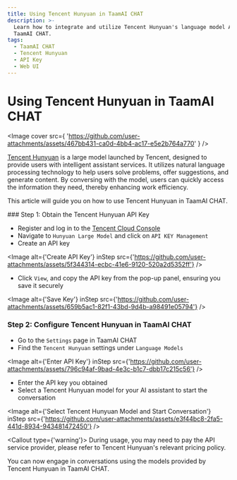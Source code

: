 ```yaml
---
title: Using Tencent Hunyuan in TaamAI CHAT
description: >-
  Learn how to integrate and utilize Tencent Hunyuan's language model APIs in
  TaamAI CHAT.
tags:
  - TaamAI CHAT
  - Tencent Hunyuan
  - API Key
  - Web UI
---
```

# Using Tencent Hunyuan in TaamAI CHAT

<Image
cover
src={
'https://github.com/user-attachments/assets/467bb431-ca0d-4bb4-ac17-e5e2b764a770'
}
/>

[Tencent Hunyuan](https://hunyuan.tencent.com/) is a large model launched by Tencent, designed to provide users with intelligent assistant services. It utilizes natural language processing technology to help users solve problems, offer suggestions, and generate content. By conversing with the model, users can quickly access the information they need, thereby enhancing work efficiency.

This article will guide you on how to use Tencent Hunyuan in TaamAI CHAT.

<Steps>
### Step 1: Obtain the Tencent Hunyuan API Key

- Register and log in to the [Tencent Cloud Console](https://console.cloud.tencent.com/hunyuan/api-key)
- Navigate to `Hunyuan Large Model` and click on `API KEY Management`
- Create an API key

<Image
alt={'Create API Key'}
inStep
src={'https://github.com/user-attachments/assets/5f344314-ecbc-41e6-9120-520a2d5352ff'}
/>

- Click `View`, and copy the API key from the pop-up panel, ensuring you save it securely

<Image
alt={'Save Key'}
inStep
src={'https://github.com/user-attachments/assets/659b5ac1-82f1-43bd-9d4b-a98491e05794'}
/>

### Step 2: Configure Tencent Hunyuan in TaamAI CHAT

- Go to the `Settings` page in TaamAI CHAT
- Find the `Tencent Hunyuan` settings under `Language Models`

<Image
alt={'Enter API Key'}
inStep
src={'https://github.com/user-attachments/assets/796c94af-9bad-4e3c-b1c7-dbb17c215c56'}
/>

- Enter the API key you obtained
- Select a Tencent Hunyuan model for your AI assistant to start the conversation

<Image
alt={'Select Tencent Hunyuan Model and Start Conversation'}
inStep
src={'https://github.com/user-attachments/assets/e3f44bc8-2fa5-441d-8934-943481472450'}
/>

<Callout type={'warning'}>
During usage, you may need to pay the API service provider, please refer to Tencent Hunyuan's relevant pricing policy.
</Callout>

</Steps>

You can now engage in conversations using the models provided by Tencent Hunyuan in TaamAI CHAT.

